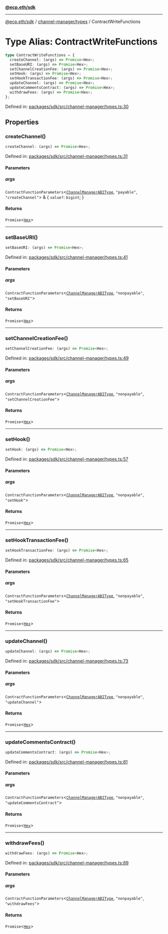 [**@ecp.eth/sdk**](../../../index.mdx)

***

[@ecp.eth/sdk](/sdk-reference/index.mdx) / [channel-manager/types](/sdk-reference/channel-manager/types/index.mdx) / ContractWriteFunctions

# Type Alias: ContractWriteFunctions

```ts
type ContractWriteFunctions = {
  createChannel: (args) => Promise<Hex>;
  setBaseURI: (args) => Promise<Hex>;
  setChannelCreationFee: (args) => Promise<Hex>;
  setHook: (args) => Promise<Hex>;
  setHookTransactionFee: (args) => Promise<Hex>;
  updateChannel: (args) => Promise<Hex>;
  updateCommentsContract: (args) => Promise<Hex>;
  withdrawFees: (args) => Promise<Hex>;
};
```

Defined in: [packages/sdk/src/channel-manager/types.ts:30](https://github.com/ecp-eth/comments-monorepo/blob/main/packages/sdk/src/channel-manager/types.ts#L30)

## Properties

### createChannel()

```ts
createChannel: (args) => Promise<Hex>;
```

Defined in: [packages/sdk/src/channel-manager/types.ts:31](https://github.com/ecp-eth/comments-monorepo/blob/main/packages/sdk/src/channel-manager/types.ts#L31)

#### Parameters

##### args

`ContractFunctionParameters`\<[`ChannelManagerABIType`](/sdk-reference/channel-manager/types/type-aliases/ChannelManagerABIType.mdx), `"payable"`, `"createChannel"`\> & \{
  `value?`: `bigint`;
\}

#### Returns

`Promise`\<[`Hex`](/sdk-reference/core/type-aliases/Hex.mdx)\>

***

### setBaseURI()

```ts
setBaseURI: (args) => Promise<Hex>;
```

Defined in: [packages/sdk/src/channel-manager/types.ts:41](https://github.com/ecp-eth/comments-monorepo/blob/main/packages/sdk/src/channel-manager/types.ts#L41)

#### Parameters

##### args

`ContractFunctionParameters`\<[`ChannelManagerABIType`](/sdk-reference/channel-manager/types/type-aliases/ChannelManagerABIType.mdx), `"nonpayable"`, `"setBaseURI"`\>

#### Returns

`Promise`\<[`Hex`](/sdk-reference/core/type-aliases/Hex.mdx)\>

***

### setChannelCreationFee()

```ts
setChannelCreationFee: (args) => Promise<Hex>;
```

Defined in: [packages/sdk/src/channel-manager/types.ts:49](https://github.com/ecp-eth/comments-monorepo/blob/main/packages/sdk/src/channel-manager/types.ts#L49)

#### Parameters

##### args

`ContractFunctionParameters`\<[`ChannelManagerABIType`](/sdk-reference/channel-manager/types/type-aliases/ChannelManagerABIType.mdx), `"nonpayable"`, `"setChannelCreationFee"`\>

#### Returns

`Promise`\<[`Hex`](/sdk-reference/core/type-aliases/Hex.mdx)\>

***

### setHook()

```ts
setHook: (args) => Promise<Hex>;
```

Defined in: [packages/sdk/src/channel-manager/types.ts:57](https://github.com/ecp-eth/comments-monorepo/blob/main/packages/sdk/src/channel-manager/types.ts#L57)

#### Parameters

##### args

`ContractFunctionParameters`\<[`ChannelManagerABIType`](/sdk-reference/channel-manager/types/type-aliases/ChannelManagerABIType.mdx), `"nonpayable"`, `"setHook"`\>

#### Returns

`Promise`\<[`Hex`](/sdk-reference/core/type-aliases/Hex.mdx)\>

***

### setHookTransactionFee()

```ts
setHookTransactionFee: (args) => Promise<Hex>;
```

Defined in: [packages/sdk/src/channel-manager/types.ts:65](https://github.com/ecp-eth/comments-monorepo/blob/main/packages/sdk/src/channel-manager/types.ts#L65)

#### Parameters

##### args

`ContractFunctionParameters`\<[`ChannelManagerABIType`](/sdk-reference/channel-manager/types/type-aliases/ChannelManagerABIType.mdx), `"nonpayable"`, `"setHookTransactionFee"`\>

#### Returns

`Promise`\<[`Hex`](/sdk-reference/core/type-aliases/Hex.mdx)\>

***

### updateChannel()

```ts
updateChannel: (args) => Promise<Hex>;
```

Defined in: [packages/sdk/src/channel-manager/types.ts:73](https://github.com/ecp-eth/comments-monorepo/blob/main/packages/sdk/src/channel-manager/types.ts#L73)

#### Parameters

##### args

`ContractFunctionParameters`\<[`ChannelManagerABIType`](/sdk-reference/channel-manager/types/type-aliases/ChannelManagerABIType.mdx), `"nonpayable"`, `"updateChannel"`\>

#### Returns

`Promise`\<[`Hex`](/sdk-reference/core/type-aliases/Hex.mdx)\>

***

### updateCommentsContract()

```ts
updateCommentsContract: (args) => Promise<Hex>;
```

Defined in: [packages/sdk/src/channel-manager/types.ts:81](https://github.com/ecp-eth/comments-monorepo/blob/main/packages/sdk/src/channel-manager/types.ts#L81)

#### Parameters

##### args

`ContractFunctionParameters`\<[`ChannelManagerABIType`](/sdk-reference/channel-manager/types/type-aliases/ChannelManagerABIType.mdx), `"nonpayable"`, `"updateCommentsContract"`\>

#### Returns

`Promise`\<[`Hex`](/sdk-reference/core/type-aliases/Hex.mdx)\>

***

### withdrawFees()

```ts
withdrawFees: (args) => Promise<Hex>;
```

Defined in: [packages/sdk/src/channel-manager/types.ts:89](https://github.com/ecp-eth/comments-monorepo/blob/main/packages/sdk/src/channel-manager/types.ts#L89)

#### Parameters

##### args

`ContractFunctionParameters`\<[`ChannelManagerABIType`](/sdk-reference/channel-manager/types/type-aliases/ChannelManagerABIType.mdx), `"nonpayable"`, `"withdrawFees"`\>

#### Returns

`Promise`\<[`Hex`](/sdk-reference/core/type-aliases/Hex.mdx)\>
